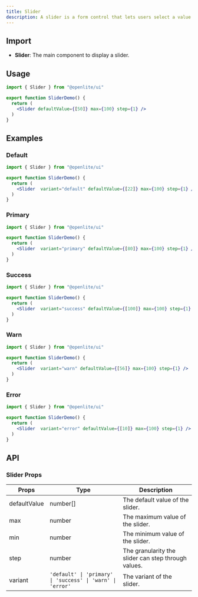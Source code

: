 ```yaml
---
title: Slider
description: A slider is a form control that lets users select a value from a range of values.
---
```


## Import

- **Slider**: The main component to display a slider.

## Usage

<Slider defaultValue={[50]} max={100} step={1} />

```jsx
import { Slider } from "@openlite/ui"

export function SliderDemo() {
  return (
    <Slider defaultValue={[50]} max={100} step={1} />
  )
}
```

## Examples

### Default

<Slider variant="default" defaultValue={[22]} max={100} step={1} />

```jsx
import { Slider } from "@openlite/ui"

export function SliderDemo() {
  return (
    <Slider  variant="default" defaultValue={[22]} max={100} step={1} />
  )
}
```

### Primary

<Slider  variant="primary" defaultValue={[80]} max={100} step={1} />

```jsx
import { Slider } from "@openlite/ui"

export function SliderDemo() {
  return (
    <Slider  variant="primary" defaultValue={[80]} max={100} step={1} />
  )
}
```

### Success

<Slider  variant="success" defaultValue={[100]} max={100} step={1} />

```jsx
import { Slider } from "@openlite/ui"

export function SliderDemo() {
  return (
    <Slider  variant="success" defaultValue={[100]} max={100} step={1} />
  )
}
```

### Warn

<Slider  variant="warn" defaultValue={[56]} max={100} step={1} />

```jsx
import { Slider } from "@openlite/ui"

export function SliderDemo() {
  return (
    <Slider  variant="warn" defaultValue={[56]} max={100} step={1} />
  )
}
```

### Error

<Slider  variant="error" defaultValue={[10]} max={100} step={1} />

```jsx
import { Slider } from "@openlite/ui"

export function SliderDemo() {
  return (
    <Slider  variant="error" defaultValue={[10]} max={100} step={1} />
  )
}
```

## API

### Slider Props

| Props | Type | Description |
| ----- | ---- | ----------- |
| defaultValue | number[] | The default value of the slider. |
| max | number | The maximum value of the slider. |
| min | number | The minimum value of the slider. |
| step | number | The granularity the slider can step through values. |
| variant | `'default' \| 'primary' \| 'success' \| 'warn' \| 'error'` | The variant of the slider. |

